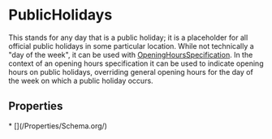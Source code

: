   
# PublicHolidays

This stands for any day that is a public holiday; it is a placeholder for all official public holidays in some particular location. While not technically a "day of the week", it can be used with <a class="localLink" href="/OpeningHoursSpecification">OpeningHoursSpecification</a>. In the context of an opening hours specification it can be used to indicate opening hours on public holidays, overriding general opening hours for the day of the week on which a public holiday occurs.

## Properties

<Grid>
* [](/Properties/Schema.org/)
</Grid>

